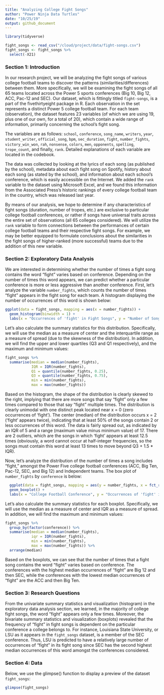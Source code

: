 ```yaml
---
title: "Analyzing College Fight Songs"
author: "Power Ninja Data Turtles"
date: "10/25/19"
output: github_document
---
```


```r
library(tidyverse)

fight_songs <- read_csv("/cloud/project/data/fight-songs.csv")
fight_songs <- fight_songs %>%
  select(-X21)
```

### Section 1: Introduction

In our research project, we will be analyzing the fight songs of various college football teams to discover the patterns (similarities/differences) between them. More specifically, we will be examining the fight songs of all 65 teams located across the Power 5 sports conferences (Big 10, Big 12, ACC, Pac-12 and SEC). Our dataset, which is fittingly titled `fight-songs`, is a part of the fivethirtyeight package in R. Each observation in the set represents a distinct Power 5 college football team. For each team (observation), the dataset features 23 variables (of which we are using 19, plus one of our own, for a total of 20), which contain a wide range of information, primarily concerning the school’s fight song. 
  
The variables are as follows: `school`, `conference`, `song_name`, `writers`, `year`, `student_writer`, `official_song`, `bpm`, `sec_duration`, `fight`, `number_fights`, `victory_win_won`, `rah`, `nonsense`, `colors`, `men`, `opponents`, `spelling`, `trope_count`, and finally, `rank`. Detailed explanations of each variable are located in the codebook.
  
The data was collected by looking at the lyrics of each song (as published by the school), metadata about each fight song on Spotify, history about each song (as stated by the school), and information about each school’s conference, which is easily accessible on the Internet. We added the `rank` variable to the dataset using Microsoft Excel, and we found this information from the Associated Press’s historic rankings of every college football team in the country, which was released last year.
  
By means of our analysis, we hope to determine if any characteristics of fight songs (duration, number of tropes, etc.) are exclusive to particular college football conferences, or rather if songs have universal traits across the entire set of observations (all 65 colleges considered). We will utilize the `rank` variable to form connections between the performances of certain college football teams and their respective fight songs. For example, we may be better equipped to formulate conclusions about the similarities in the fight songs of higher-ranked (more successful) teams due to the addition of this new variable.

### Section 2: Exploratory Data Analysis

We are interested in determining whether the number of times a fight song contains the word "fight" varies based on conference. Depending on the number of times this word appears, we can predict whether a particular conference is more or less aggressive than another conference. First, let's analyze the variable `number_fights`, which counts the number of times "fight" appears in the fight song for each team. A histogram displaying the number of occurrences of this word is shown below:

```r
ggplot(data = fight_songs, mapping = aes(x = number_fights)) + 
  geom_histogram(binwidth = 1) + 
  labs(x = "Occurrences of 'fight' in Fight Songs", y = "Number of Songs", title = "Number of Occurrences of 'fight'")
```

Let's also calculate the summary statistics for this distribution. Specifically, we will use the median as a measure of center and the interquartile range as a measure of spread (due to the skewness of the distribution). In addition, we will find the upper and lower quartiles (Q3 and Q1 respectively), and the maximum and minimum values:

```r
fight_songs %>%
  summarise(median = median(number_fights), 
            IQR = IQR(number_fights), 
            Q1 = quantile(number_fights, 0.25), 
            Q3 = quantile(number_fights, 0.75), 
            min = min(number_fights), 
            max = max(number_fights))
```

Based on the histogram, the shape of the distribution is clearly skewed to the right, implying that there are more songs that say "fight" only a few times compared to those that say "fight" multiple times. The distribution is clearly unimodal with one distinct peak located near x = 0 (zero occurrences of 'fight'). The center (median) of the distribution occurs x = 2 ('fight' appears twice), indicating that at least 50% of the songs contain 2 or less occurrences of this word. The data is fairly spread out, as indicated by an IQR of 5 and a range (maximum value minus minimum value) of 17. There are 2 outliers, which are the songs in which 'fight' appears at least 12.5 times (obviously, a word cannot occur at half-integer frequencies, so the songs must contain this word at least 13 times to move beyond Q3 + 1.5 * IQR).

Now, let's analyze the distribution of the number of times a song includes "fight," amongst the Power Five college football conferences (ACC, Big Ten, Pac-12, SEC, and Big 12) and Independent teams. The box plot of `number_fights` by `conference` is below:

```r
  ggplot(data = fight_songs, mapping = aes(y = number_fights, x = fct_reorder(factor(conference), number_fights))) +
  geom_boxplot() +
  labs(x = "College Football Conference", y = "Occurrences of 'fight' in Fight Songs", title = "Distribution of Occurrences of 'fight' in Fight Songs by College Conferences")
```

Let's also calculate the summary statistics for each boxplot. Specifically, we will use the median as a measure of center and IQR as a measure of spread. In addition, we will find the maximum and minimum values:

```r
fight_songs %>%
  group_by(factor(conference)) %>%
  summarise(median = median(number_fights), 
            iqr = IQR(number_fights), 
            min = min(number_fights), 
            max = max(number_fights)) %>%
  arrange(median)
```

Based on the boxplots, we can see that the number of times that a fight song contains the word "fight" varies based on conference. The conferences with the highest median occurrences of "fight" are Big 12 and then SEC, while the conferences with the lowest median occurrences of "fight" are the ACC and then Big Ten.

### Section 3: Research Questions

From the univariate summary statistics and visualization (histogram) in the exploratory data analysis section, we learned, in the majority of college fight songs, the word "fight" appears only a few times. Moreover, the bivariate summary statistics and visualization (boxplots) revealed that the frequency of "fight" in fight songs is dependent on the particular conference a college belongs to. For instance, Louisiana State University, or LSU as it appears in the `fight_songs` dataset, is a member of the SEC conference. Thus, LSU is predicted to have a relatively large number of occurrences of "fight" in its fight song since SEC has the second highest median occurrences of this word amongst the conferences considered. 

### Section 4: Data

Below, we use the glimpse() function to display a preview of the dataset `fight_songs`:

```r
glimpse(fight_songs)
```

